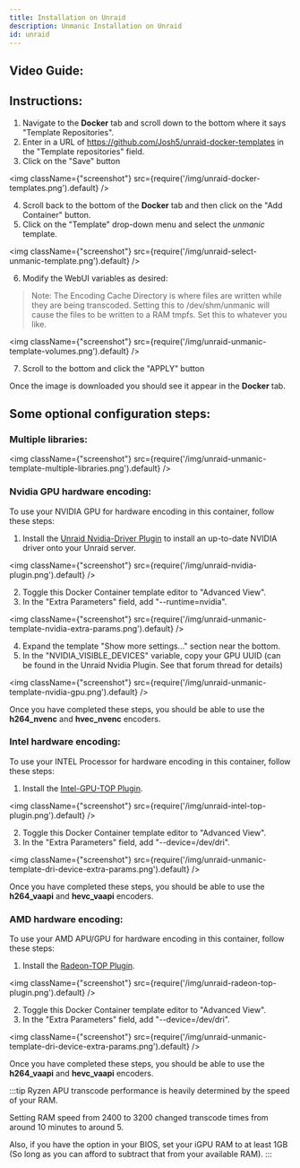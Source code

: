 ```yaml
---
title: Installation on Unraid
description: Unmanic Installation on Unraid
id: unraid
---
```



## Video Guide:

<ReactPlayer
    url='https://www.youtube.com/watch?v=8_t_DJ6azkw'
    light={true}
    controls={true}
/>


## Instructions:

  1. Navigate to the **Docker** tab and scroll down to the bottom where it says "Template Repositories".
  2. Enter in a URL of https://github.com/Josh5/unraid-docker-templates in the "Template repositories" field.
  3. Click on the "Save" button

<img className={"screenshot"} src={require('/img/unraid-docker-templates.png').default} />


  4. Scroll back to the bottom of the **Docker** tab and then click on the "Add Container" button.
  5. Click on the "Template" drop-down menu and select the *unmanic* template.

<img className={"screenshot"} src={require('/img/unraid-select-unmanic-template.png').default} />

  6. Modify the WebUI variables as desired:
  
> Note:
> The Encoding Cache Directory is where files are written while they are being transcoded. 
> Setting this to /dev/shm/unmanic will cause the files to be written to a RAM tmpfs. Set this to whatever you like.

<img className={"screenshot"} src={require('/img/unraid-unmanic-template-volumes.png').default} />

  7. Scroll to the bottom and click the "APPLY" button
 

Once the image is downloaded you should see it appear in the **Docker** tab.


## Some optional configuration steps:

### Multiple libraries:

<img className={"screenshot"} src={require('/img/unraid-unmanic-template-multiple-libraries.png').default} />

 
### Nvidia GPU hardware encoding:

To use your NVIDIA GPU for hardware encoding in this container, follow these steps:

  1. Install the [Unraid Nvidia-Driver Plugin](https://forums.unraid.net/topic/98978-plugin-nvidia-driver/) to install
    an up-to-date NVIDIA driver onto your Unraid server.

<img className={"screenshot"} src={require('/img/unraid-nvidia-plugin.png').default} />

  2. Toggle this Docker Container template editor to "Advanced View".
  3. In the "Extra Parameters" field, add "--runtime=nvidia".

<img className={"screenshot"} src={require('/img/unraid-unmanic-template-nvidia-extra-params.png').default} />

  4. Expand the template "Show more settings..." section near the bottom.
  5. In the "NVIDIA_VISIBLE_DEVICES" variable, copy your GPU UUID (can be found in the Unraid Nvidia Plugin. See that forum thread for details)

<img className={"screenshot"} src={require('/img/unraid-unmanic-template-nvidia-gpu.png').default} />

Once you have completed these steps, you should be able to use the **h264_nvenc** and **hvec_nvenc** encoders.

### Intel hardware encoding:

To use your INTEL Processor for hardware encoding in this container, follow these steps:

  1. Install the [Intel-GPU-TOP Plugin](https://forums.unraid.net/topic/92865-support-ich777-nvidiadvb-kernel-helperbuilder-docker/).

<img className={"screenshot"} src={require('/img/unraid-intel-top-plugin.png').default} />

  2. Toggle this Docker Container template editor to "Advanced View".
  3. In the "Extra Parameters" field, add "--device=/dev/dri".

<img className={"screenshot"} src={require('/img/unraid-unmanic-template-dri-device-extra-params.png').default} />

Once you have completed these steps, you should be able to use the **h264_vaapi** and **hevc_vaapi** encoders.

### AMD hardware encoding:

To use your AMD APU/GPU for hardware encoding in this container, follow these steps:

  1. Install the [Radeon-TOP Plugin](https://forums.unraid.net/topic/92865-support-ich777-nvidiadvb-kernel-helperbuilder-docker/).

<img className={"screenshot"} src={require('/img/unraid-radeon-top-plugin.png').default} />

  2. Toggle this Docker Container template editor to "Advanced View".
  3. In the "Extra Parameters" field, add "--device=/dev/dri".

<img className={"screenshot"} src={require('/img/unraid-unmanic-template-dri-device-extra-params.png').default} />

Once you have completed these steps, you should be able to use the **h264_vaapi** and **hevc_vaapi** encoders.

:::tip
Ryzen APU transcode performance is heavily determined by the speed of your RAM.

Setting RAM speed from 2400 to 3200 changed transcode times from around 10 minutes to around 5.

Also, if you have the option in your BIOS, set your iGPU RAM to at least 1GB (So long as you can afford to subtract that from your available RAM).
:::
